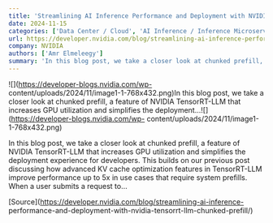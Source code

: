 ```yaml
---
title: 'Streamlining AI Inference Performance and Deployment with NVIDIA TensorRT-LLM Chunked Prefill'
date: 2024-11-15
categories: ['Data Center / Cloud', 'AI Inference / Inference Microservices', 'Inference Performance', 'LLMs']
url: https://developer.nvidia.com/blog/streamlining-ai-inference-performance-and-deployment-with-nvidia-tensorrt-llm-chunked-prefill/
company: NVIDIA
authors: ['Amr Elmeleegy']
summary: 'In this blog post, we take a closer look at chunked prefill, a feature of NVIDIA TensorRT-LLM that increases GPU utilization and simplifies the deployment...'
---
```



![](https://developer-blogs.nvidia.com/wp-
content/uploads/2024/11/image1-1-768x432.png)In this blog post, we take a
closer look at chunked prefill, a feature of NVIDIA TensorRT-LLM that
increases GPU utilization and simplifies the
deployment...![](https://developer-blogs.nvidia.com/wp-
content/uploads/2024/11/image1-1-768x432.png)

In this blog post, we take a closer look at chunked prefill, a feature of
NVIDIA TensorRT-LLM that increases GPU utilization and simplifies the
deployment experience for developers. This builds on our previous post
discussing how advanced KV cache optimization features in TensorRT-LLM improve
performance up to 5x in use cases that require system prefills. When a user
submits a request to…

[Source](https://developer.nvidia.com/blog/streamlining-ai-inference-
performance-and-deployment-with-nvidia-tensorrt-llm-chunked-prefill/)

